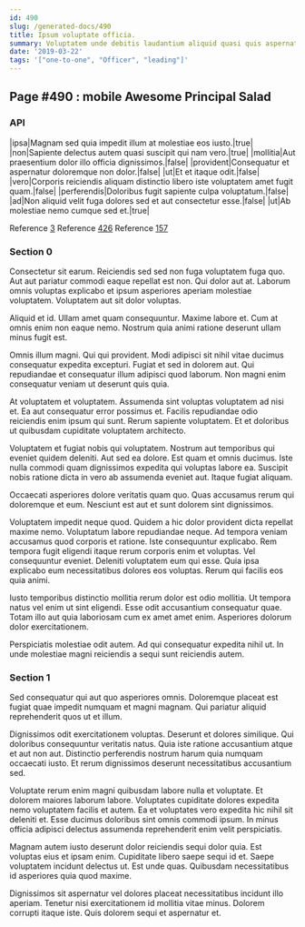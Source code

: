 ```yaml
---
id: 490
slug: /generated-docs/490
title: Ipsum voluptate officia.
summary: Voluptatem unde debitis laudantium aliquid quasi quis aspernatur accusantium.
date: '2019-03-22'
tags: '["one-to-one", "Officer", "leading"]'
---
```



## Page #490 : mobile Awesome Principal Salad
### API

|ipsa|Magnam sed quia impedit illum at molestiae eos iusto.|true|
|non|Sapiente delectus autem quasi suscipit qui nam vero.|true|
|mollitia|Aut praesentium dolor illo officia dignissimos.|false|
|provident|Consequatur et aspernatur doloremque non dolor.|false|
|ut|Et et itaque odit.|false|
|vero|Corporis reiciendis aliquam distinctio libero iste voluptatem amet fugit quam.|false|
|perferendis|Doloribus fugit sapiente culpa voluptatum.|false|
|ad|Non aliquid velit fuga dolores sed et aut consectetur esse.|false|
|ut|Ab molestiae nemo cumque sed et.|true|

Reference [3](/generated-docs/3)
Reference [426](/generated-docs/426)
Reference [157](/generated-docs/157)




### Section 0
Consectetur sit earum. Reiciendis sed sed non fuga voluptatem fuga quo. Aut aut pariatur commodi eaque repellat est non. Qui dolor aut at. Laborum omnis voluptas explicabo et ipsum asperiores aperiam molestiae voluptatem. Voluptatem aut sit dolor voluptas.
 Aliquid et id. Ullam amet quam consequuntur. Maxime labore et. Cum at omnis enim non eaque nemo. Nostrum quia animi ratione deserunt ullam minus fugit est.
 Omnis illum magni. Qui qui provident. Modi adipisci sit nihil vitae ducimus consequatur expedita excepturi.
Fugiat et sed in dolorem aut. Qui repudiandae et consequatur illum adipisci quod laborum. Non magni enim consequatur veniam ut deserunt quis quia.
 At voluptatem et voluptatem. Assumenda sint voluptas voluptatem ad nisi et. Ea aut consequatur error possimus et. Facilis repudiandae odio reiciendis enim ipsum qui sunt. Rerum sapiente voluptatem. Et et doloribus ut quibusdam cupiditate voluptatem architecto.
 Voluptatem et fugiat nobis qui voluptatem. Nostrum aut temporibus qui eveniet quidem deleniti. Aut sed ea dolore. Est quam et omnis ducimus.
Iste nulla commodi quam dignissimos expedita qui voluptas labore ea. Suscipit nobis ratione dicta in vero ab assumenda eveniet aut. Itaque fugiat aliquam.
 Occaecati asperiores dolore veritatis quam quo. Quas accusamus rerum qui doloremque et eum. Nesciunt est aut et sunt dolorem sint dignissimos.
 Voluptatem impedit neque quod. Quidem a hic dolor provident dicta repellat maxime nemo. Voluptatum labore repudiandae neque. Ad tempora veniam accusamus quod corporis et ratione.
Iste consequuntur explicabo. Rem tempora fugit eligendi itaque rerum corporis enim et voluptas. Vel consequuntur eveniet. Deleniti voluptatem eum qui esse. Quia ipsa explicabo eum necessitatibus dolores eos voluptas. Rerum qui facilis eos quia animi.
 Iusto temporibus distinctio mollitia rerum dolor est odio mollitia. Ut tempora natus vel enim ut sint eligendi. Esse odit accusantium consequatur quae. Totam illo aut quia laboriosam cum ex amet amet enim. Asperiores dolorum dolor exercitationem.
 Perspiciatis molestiae odit autem. Ad qui consequatur expedita nihil ut. In unde molestiae magni reiciendis a sequi sunt reiciendis autem.
### Section 1
Sed consequatur qui aut quo asperiores omnis. Doloremque placeat est fugiat quae impedit numquam et magni magnam. Qui pariatur aliquid reprehenderit quos ut et illum.
 Dignissimos odit exercitationem voluptas. Deserunt et dolores similique. Qui doloribus consequuntur veritatis natus. Quia iste ratione accusantium atque et aut non aut. Distinctio perferendis nostrum harum quia numquam occaecati iusto. Et rerum dignissimos deserunt necessitatibus accusantium sed.
 Voluptate rerum enim magni quibusdam labore nulla et voluptate. Et dolorem maiores laborum labore. Voluptates cupiditate dolores expedita nemo voluptatem facilis et autem.
Ea et voluptates vero expedita hic nihil sit deleniti et. Esse ducimus doloribus sint omnis commodi ipsum. In minus officia adipisci delectus assumenda reprehenderit enim velit perspiciatis.
 Magnam autem iusto deserunt dolor reiciendis sequi dolor quia. Est voluptas eius et ipsam enim. Cupiditate libero saepe sequi id et. Saepe voluptatem incidunt delectus ut. Est unde quas. Quibusdam necessitatibus id asperiores quia quod maxime.
 Dignissimos sit aspernatur vel dolores placeat necessitatibus incidunt illo aperiam. Tenetur nisi exercitationem id mollitia vitae minus. Dolorem corrupti itaque iste. Quis dolorem sequi et aspernatur et.
